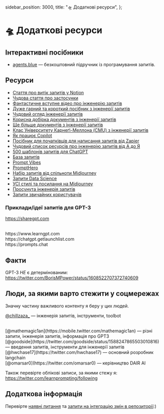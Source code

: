   sidebar_position: 3000,
  title: "🛸 Додаткові ресурси",
};

# 🛸 Додаткові ресурси

## Інтерактивні посібники

- [agents.blue](https://www.agents.blue/) — безкоштовний підручник із програмування запитів.

## Ресурси

- [Стаття про витік запитів у Notion](https://lspace.swyx.io/p/reverse-prompt-eng)
- [Чудова стаття про застосунки](https://huyenchip.com/2023/04/11/llm-engineering.html)
  <br />
- [Фантастичне вступне відео про інженерію запитів](https://youtube.com/watch?v=dOxUroR57xs&feature=shares)
  <br />
- [Дуже гарний та короткий посібник з інженерії запитів](https://help.openai.com/en/articles/6654000-best-practices-for-prompt-engineering-with-openai-api)
  <br />
- [Чудовий огляд інженерії запитів](https://humanloop.com/blog/prompt-engineering-101)
  <br />
- [Корисна добірка документів з інженерії запитів](https://github.com/dair-ai/Prompt-Engineering-Guide)
  <br />
- [Ще більше документів з інженерії запитів](https://github.com/thunlp/PromptPapers)
  <br />
- [Клас Університету Карнеґі-Меллона (CMU) з інженерії запитів](https://youtu.be/5ef83Wljm-M)
  <br />
- [Як працює Copilot](https://thakkarparth007.github.io/copilot-explorer/posts/copilot-internals.html)
  <br />
- [Посібник для початківців для написання запитів від Zapier](https://zapier.com/blog/gpt-3-prompt/)
  <br />
- [Чудовий список ресурсів про інженерію запитів від А до Я](https://github.com/promptslab/Awesome-Prompt-Engineering)
  <br />
- [500 шаблонів запитів для ChatGPT](https://www.notion.so/500-ChatGPT-Prompt-Templates-d9541e901b2b4e8f800e819bdc0256da)
  <br />
- [База запитів](https://promptbase.com/)
  <br />
- [Prompt Vibes](https://www.promptvibes.com/)
  <br />
- [PromptHero](https://prompthero.com/)
- [Набір запитів від спільноти Midjourney](https://www.midjourney.com/showcase/recent/)
  <br />
- [Запити Data Science](https://github.com/travistangvh/ChatGPT-Data-Science-Prompts.git)
- [УСІ стилі та посилання на Midjourney](https://github.com/willwulfken/MidJourney-Styles-and-Keywords-Reference)
  <br />
- [Просунута інженерія запитів](https://jamesbachini.com/advanced-midjourney-prompt-engineering/#midjourney-flags)
- [Запити звичайних користувачів](https://www.ordinarypeopleprompts.com/)

### Приклади/ідеї запитів для GPT-3

https://sharegpt.com

<br />
https://www.learngpt.com
<br />
https://chatgpt.getlaunchlist.com
<br />
https://prompts.chat

## Факти

GPT-3 _НЕ_ є детермінованим: https://twitter.com/BorisMPower/status/1608522707372740609

## Люди, за якими варто стежити у соцмережах

Значну частину важливого контенту я беру у цих людей.

[@chillzaza\_](https://mobile.twitter.com/chillzaza_) — інженерія запитів, інструменти, toolbot

<br />
[@mathemagic1an](https://mobile.twitter.com/mathemagic1an) — різні запити, інженерія
запитів, інформація про GPT3
<br />
[@goodside](https://twitter.com/goodside/status/1588247865503010816) — введення запитів,
інструменти для інженерії запитів
<br />
[@hwchase17](https://twitter.com/hwchase17) — основний розробник langchain
<br />
[@omarsar0](https://twitter.com/omarsar0) — керівництво DAIR AI

Також перевірте облікові записи, за якими стежу я: https://twitter.com/learnprompting/following

## Додаткова інформація

Перевірте [наявні питання](https://github.com/trigaten/Learn_Prompting/issues) та [ запити на інтеграцію змін в репозиторії](https://github.com/trigaten/Learn_Prompting/pulls):)
